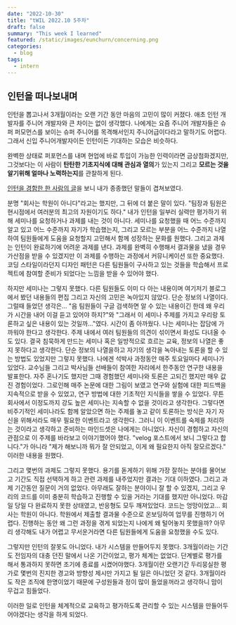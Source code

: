 ```yaml
---
date: "2022-10-30"
title: "tWIL 2022.10 5주차"
draft: false
summary: "This week I learned"
featured: /static/images/eunchurn/concerning.png
categories:
  - blog
tags:
  - intern
---
```


## 인턴을 떠나보내며

인턴을 뽑고나서 3개월이라는 오랜 기간 동안 마음의 고민이 많이 커졌다. 애초 인턴 개발자를 주니어 개발자와 큰 차이는 없이 생각했다. 나에게는 요즘 주니어 개발자들은 슈퍼 퍼모먼스를 보이는 슈퍼 주니어를 목격해서인지 주니어급이다라고 말하기도 어렵다. 그래서 신입 주니어개발자이든 인턴이든 기대하는 모습은 비슷하다.

완벽한 상태로 퍼포먼스를 내며 현업에 바로 투입이 가능한 인력이라면 금상첨화겠지만, 그것보다는 이 사람이 **탄탄한 기초지식에 대해 관심과 열의**가 있는지 그리고 **모르는 것을 알기위해 얼마나 노력하는지**를 관찰하게 된다.

[인턴을 경함한 한 사람의 글](https://velog.io/@young_pallete/%ED%94%84%EB%A1%A0%ED%8A%B8%EC%97%94%EB%93%9C-%EA%B0%9C%EB%B0%9C-%EC%9D%B8%ED%84%B4%EC%83%9D%ED%99%9C%EC%9D%84-%EB%81%9D%EB%82%B4%EA%B3%A0)을 보니 내가 종종했던 말들이 겹쳐보였다.

분명 "회사는 학원이 아니다"라고는 했지만, 그 뒤에 더 붙은 말이 있다. "팀장과 팀원은 현시점에서 여러분의 최고의 자원이기도 하다." 내가 인턴을 일부러 실력만 평가하기 위해 세미나를 요청하거나 과제를 내는 것이 아니다. 세미나를 요청했을 때 어느 수준까지 알고 있고 어느 수준까지 자기가 학습했는지, 그리고 모르는 부분을 어느 수준까지 나열하여 팀원들에게 도움을 요청할지 고민해서 함께 성장하는 문화를 원했다. 그리고 과제는 인턴이 완료하기에 어려운 과제를 낸다. 과제를 완벽히 수행해서 결과물을 냈을 경우 가산점을 받을 수 있겠지만 이 과제를 수행하는 과정에서 커뮤니케이션 또한 중요했다. 코딩 스타일이라던지 디자인 패턴은 다른 팀원들이 구사하고 있는 것들을 학습해서 프로젝트에 참여할 준비가 되었다는 느낌을 받을 수 있어야 했다.

하지만 세미나는 그렇지 못했다. 다른 팀원들도 이미 다 아는 내용이며 여기저기 블로그에서 봤던 내용들의 편집 그리고 자신의 고민은 녹아있지 않았다. 단순 정보의 나열이다. 그럴때 들었던 생각은... "음 팀원들이 구글 검색하면 알 수 있는 내용이긴 한데 왜 우리가 시간을 내어 이걸 듣고 있어야 하지?"와 "그래서 이 세미나 주제를 가지고 우리랑 토론하고 싶은 내용이 있는 것일까..."였다. 시간이 좀 아까웠다. 나는 세미나는 잡담에 가까워야 한다고 생각한다. 주제 내에서 여러 팀원들의 의견이 섞이면서 화성도 다녀올 수 도 있다. 결국 침묵하게 만드는 세미나 혹은 일방적으로 흐르는 교육, 정보의 나열은 좋지 못하다고 생각한다. 단순 정보의 나열을하고 자기의 생각을 녹아내는 토론을 할 수 있는 방법도 있었지만 그렇지 못했다. 나에겐 석박사 과정동안 매주 토요일마다 세미나가 있었다. 교수님들 그리고 박사님들 선배들이 참여한 자리에서 한주동안 연구한 내용을 발표한다. 자주 혼나기도 했지만 그때 경험했던 세미나와 토론은 고되긴 했지만 매우 값진 경험이었다. 그로인해 매주 논문에 대한 그림이 보였고 연구와 실험에 대한 피드백을 지속적으로 받을 수 있었고, 연구 방법에 대한 기초적인 지식들을 쌓을 수 있었다. 무튼 회사에서 이정도까지 강도 높은 세미나는 지속할 수 없을 것이라고 생각한다. 그렇다면 비주기적인 세미나라도 함께 알았으면 하는 주제를 놓고 같이 토론하는 방식은 자기 자신을 위해서라도 매우 필요한 이벤트라고 생각한다. 그러니 이 이벤트를 숙제를 처리하는 것이라고 생각하고 준비하는 마인드셋은 나에게는 아니었다. 자신이 경험하고 자신의 관점으로 이 주제를 바라보고 이야기했어야 했다. "velog 포스트에서 보니 그렇다고 합니다."가 아니라 "제가 해보니까 뭐가 잘 안되었고, 이게 왜 필요한지 아직 잘모르겠다." 이러한 내용을 원했다.

그리고 몇번의 과제도 그렇지 못했다. 용기를 돋게하기 위해 가장 잘하는 분야를 물어보고 기간도 직접 선택하게 하고 관련 과제를 내주었지만 결과는 기대 이하였다. 그리고 과제 기간동안 질문이 거의 없었다. 아무래도 잘하는 분야이니 잘 할 수 있겠지, 그리고 우리의 코드를 이미 충분히 학습하고 진행할 수 있을 거라는 기대를 했지만 아니었다. 마감일 당일 다 완료하지 못한 상태였고, 반응형도 모두 깨져있었다. 코드는 엉망이었고... 회사는 학원이 아니다. 학원에서 제출할 결과물 수준으로 온보딩하여 업무를 진행하기 어렵다. 진행하는 동안 왜 그런 과정을 겪게 되었는지 나에게 왜 털어놓지 못했을까? 아무리 생각해도 내가 어렵고 무서운거라면 다른 팀원들에게 도움을 요청했을 수도 있다.

그렇지만 인턴의 잘못도 아니었다. 내가 시스템을 만들어두지 못했다. 3개월이라는 기간도 전임자의 대충 던진 말에서 나온 기간이었고, 평가 체계는 없었다. 단계별로 평가를 해서 통과하지 못하면 조기에 종료를 시켰어야했다. 3개월이란 오랜기간 두리뭉실한 평가로 몇번의 진지한 경고와 방향성 제시만 가지고 될 일은 아니었던 것 같다. 3개월이라도 작은 조직에 한명이었기 때문에 구성원들과 정이 많이 들었을꺼라고 생각하니 맘이 무겁고 힘들었다.

이러한 일로 인턴을 체계적으로 교육하고 평가하도록 관리할 수 있는 시스템을 만들어두어야겠다는 생각을 하게 되었다.
